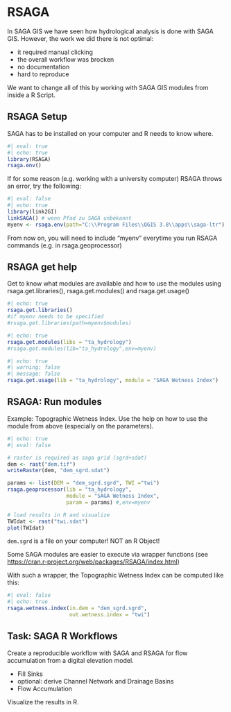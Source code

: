 # RSAGA

In SAGA GIS we have seen how hydrological analysis is done with SAGA GIS. However, the work we did there is not optimal:

* it required manual clicking
* the overall workflow was brocken
* no documentation
* hard to reproduce

We want to change all of this by working with SAGA GIS modules from inside a R Script.



## RSAGA Setup

SAGA has to be installed on your computer and R needs to know where.

```r
#| eval: true
#| echo: true
library(RSAGA)
rsaga.env()
```

If for some reason (e.g. working with a university computer) RSAGA throws an error, try the following:

```r
#| eval: false
#| echo: true
library(link2GI)
linkSAGA() # wenn Pfad zu SAGA unbekannt
myenv <- rsaga.env(path="C:\\Program Files\\QGIS 3.8\\apps\\saga-ltr")
```

From now on, you will need to include "myenv" everytime you run RSAGA commands (e.g. in rsaga.geoprocessor)

## RSAGA get help
Get to know what modules are available and how to use the modules using rsaga.get.libraries(),
rsaga.get.modules() and rsaga.get.usage()

```r
#| echo: true
rsaga.get.libraries()
#if myenv needs to be specified
#rsaga.get.libraries(path=myenv$modules)
```


```r
#| echo: true
rsaga.get.modules(libs = "ta_hydrology")
#rsaga.get.modules(lib="ta_hydrology",env=myenv)
```


```r
#| echo: true
#| warning: false
#| message: false
rsaga.get.usage(lib = "ta_hydrology", module = "SAGA Wetness Index")
```

## RSAGA: Run modules
Example: Topographic Wetness Index.
Use the help on how to use the module from above (especially on the parameters).

```r
#| echo: true
#| eval: false

# raster is required as saga grid (sgrd+sdat)
dem <- rast("dem.tif")
writeRaster(dem, "dem_sgrd.sdat")  

params <- list(DEM = "dem_sgrd.sgrd", TWI ="twi")
rsaga.geoprocessor(lib = "ta_hydrology",
                   module = "SAGA Wetness Index",
                   param = params) #,env=myenv

# load results in R and visualize
TWIdat <- rast("twi.sdat")
plot(TWIdat)
```

::::{.column-margin}
:::{.callout-important}
`dem.sgrd` is a file on your computer! NOT an R Object!
:::
::::
Some SAGA modules are easier to execute via wrapper functions (see [https://cran.r-project.org/web/packages/RSAGA/index.html
](https://cran.r-project.org/web/packages/RSAGA/index.html
))

With such a wrapper, the Topographic Wetness Index can be computed like this:

```r
#| eval: false
#| echo: true
rsaga.wetness.index(in.dem = "dem_sgrd.sgrd",
                    out.wetness.index = "twi")
```

## Task: SAGA R Workflows
:::{.callout-important}
Create a reproducible workflow with SAGA and RSAGA for flow accumulation from a digital elevation model.

* Fill Sinks
* optional: derive Channel Network and Drainage Basins
* Flow Accumulation

Visualize the results in R.

:::

